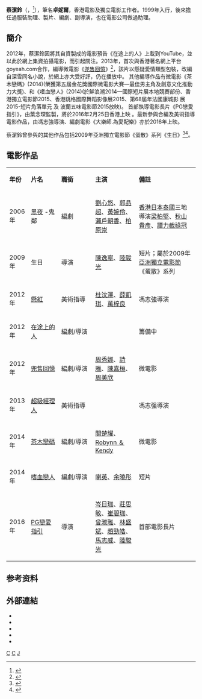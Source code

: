 {{藝人
| 姓名     = 蔡潔鈴
| 類型     = 導演
| 圖片     =
| 圖片尺寸 = 
| 圖片簡介 = 
| 英文名   =  Charlie Choi
| 羅馬拼音 = Choi Kit Ling
| 其他藝名 = 卓妮爾
| 國籍     = {{HKG}}
| 民族     = 
| 籍貫     =
| 出生日期 = {{birth date and age|1983|8|2}}  
| 出生地點 = {{BHKG}}
| 逝世日期 = 
| 逝世地點 = 
| 職業     = [[導演|導演]]、[[副導演|副導演]]、[[編劇|編劇]]、[[美術指導|美術指導]]、[[服裝指導|服裝指導]]、[[製片|製片]]
| 語言     = [[粵語|粵語]]、[[英语|英语]]
| 教育程度 = 
| 宗教信仰 =  
| 配偶     = 
| 儿女 = 
| 父母 = 
| 代表作   = 
| 出道日期 = {{start date and age|1999}}
| 活躍年代 = 1999年至今
| 經紀公司 = 
| 網站     = 
| 獎項     = 
| IMDb    = 2759206
}}
'''蔡潔鈴'''（{{lang|en|Charlie Choi}}，{{bd|1983年|8月2日|catIdx=C蔡}}<ref name=sharp>{{cite news|title=爽人物：世界末日前的電影夢|url=http://www.sharpdaily.hk/article/news/20120809/120922|accessdate=2013-06-27|newspaper=爽報|date=2012-08-09}}{{Dead link|date=2020年2月 |bot=InternetArchiveBot |fix-attempted=yes }}</ref>），筆名'''卓妮爾'''，香港電影及獨立電影工作者。1999年入行，後來擔任過服裝助理、製片、編劇、副導演，也在電影公司做過助理{{r|sharp}}。<br>

==簡介==
2012年，蔡潔鈴因將其自資製成的電影預告《在途上的人》上載到YouTube，並以此於網上集資拍攝電影，而引起關注{{r|sharp}}。2013年，首次與香港著名網上平台goyeah.com合作，編導微電影《[[兜售回憶|兜售回憶]]》<ref>{{cite web|url=http://www.goyeah.com/index.php?control=startopics&action=memories|language=|title=兜售回憶|publisher=goyeah.com|date=|accessdate=|archive-date=2013-07-05|archive-url=https://web.archive.org/web/20130705071432/http://www.goyeah.com/index.php?control=startopics&action=memories|dead-url=no}}</ref>，該片以懸疑愛情類型包裝，改編自深雪同名小說，於網上亦大受好評，仍在播放中。
其他編導作品有微電影《茶木戀碼》(2014)(榮獲第五屆金花獎國際微電影大賽—最佳男主角及創意文化推動力大獎)、和《嗜血戀人》(2014)(於鮮浪潮2014—國際短片展本地競賽部份、香港獨立電影節2015、香港跳格國際舞蹈影像展2015、第68屆年法國康城影 展2015-短片角落單元 及 波蘭五味電影節2015放映)。
首部執導電影長片《PG戀愛指引》，由葉念琛監製，將於2016年2月25日香港上映 。最新參與合編及美術指導電影作品，由馮志強導演、編劇電影《大樂師.為愛配樂》亦於2016年上映。

蔡潔鈴曾參與的其他作品包括2009年亞洲獨立電影節《蛋散》系列《生日》<ref>{{cite news|title=誓死獨立|url=http://hk.apple.nextmedia.com/supplement/culture/art/20091028/13357515|accessdate=2013-06-27|newspaper=蘋果日報|date=2009-10-28|archive-date=2016-03-04|archive-url=https://web.archive.org/web/20160304215234/http://hk.apple.nextmedia.com/supplement/culture/art/20091028/13357515|dead-url=no}}</ref><ref>{{cite web |url=http://hongkongfilms.mysinablog.com/index.php?op=ViewArticle&articleId=2048633 |language= |title=《生日》：簡單直接的恐怖短片 |publisher=講。鏟。片 |date=2009-11-29 |accessdate= |archive-url=https://web.archive.org/web/20160305133022/http://hongkongfilms.mysinablog.com/index.php?op=ViewArticle&articleId=2048633 |archive-date=2016-03-05 |dead-url=yes }}</ref>。

==電影作品==
{|class="wikitable" width="100%"
|- style="background:cornflowerblue; color:white" align=center
|style="width:8%"|'''年份'''||style="width:16%"|'''片名'''||style="width:18%"|'''職銜'''||style="width:23%"|'''主演'''||'''備註'''
|-
|2006年
|[[黑夜|黑夜]] -鬼鄰
|編劇
|[[劉心悠|劉心悠]]、[[郭品超|郭品超]]、[[黃婉伶|黃婉伶]]、[[瀨戶朝香|瀨戶朝香]]、[[柏原崇|柏原崇]]
|[[香港|香港]][[日本|日本]][[泰國|泰國]]三地導演[[梁柏堅|梁柏堅]]、[[秋山貴彥|秋山貴彥]]、[[譚力截祿冠|譚力截祿冠]]
|-
|2009年
|生日
|導演
|[[陳逸寧|陳逸寧]]、[[陸駿光|陸駿光]]
|短片；屬於2009年[[亞洲獨立電影節|亞洲獨立電影節]]《蛋散》系列
|-
|2012年
|[[懸紅_(電影)|懸紅]]
|美術指導
|[[杜汶澤|杜汶澤]]、[[薛凱琪|薛凱琪]]、[[萬梓良|萬梓良]]
|馮志強導演
|-
|2012年
|[[在途上的人|在途上的人]]
|編劇/導演
|
|籌備中
|-
|2012年
|[[兜售回憶|兜售回憶]]
|編劇/導演
|[[周秀娜|周秀娜]]、[[詩雅|詩雅]]、[[陳嘉桓|陳嘉桓]]、[[周美欣|周美欣]]
|微電影
|-
|2013年
|[[超級經理人|超級經理人]]
|美術指導
|
|馮志强導演
|-
|2014年
|[[茶木戀碼|茶木戀碼]]
|編劇/導演
|[[關楚耀|關楚耀]]、[[Robynn_＆_Kendy|Robynn ＆ Kendy]]
|微電影
|-
|2014年
|[[嗜血戀人|嗜血戀人]]
|編劇/導演
|[[喇英|喇英]]、[[余曉彤|余曉彤]]
|短片
|-
|2016年
|[[PG戀愛指引|PG戀愛指引]]
|導演
|[[岑日珈|岑日珈]]、[[莊思敏|莊思敏]]、[[崔碧珈|崔碧珈]]、[[曾淑雅|曾淑雅]]、[[林盛斌|林盛斌]]、[[趙勁皓|趙勁皓]]、[[馬志威|馬志威]]、[[陸駿光|陸駿光]]
|首部電影長片
|}

== 参考资料 ==
{{reflist}}

==外部連結==
*{{Sinaweibo|2199637170|卓妮爾CharlieChoi}}
*{{youtube|channel=UCQZmuV20-iA1IjO942VzkAg}}
* {{imdb name|2759206}}{{en}}
* {{Amg name|474488}}
* {{hkmdb name|39999}}

[[Category:香港电影导演|C]]
[[Category:香港女性编剧|C]]
[[Category:蔡姓|J]]